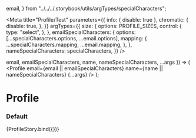 
  email,
} from "../../../.storybook/utils/argTypes/specialCharacters";

<Meta
  title="Profile/Test"
  parameters={{
    info: { disable: true },
    chromatic: {
      disable: true,
    },
  }}
  argTypes={{
    size: {
      options: PROFILE_SIZES,
      control: {
        type: "select",
      },
    },
    emailSpecialCharacters: {
      options: [...specialCharacters.options, ...email.options],
      mapping: {
        ...specialCharacters.mapping,
        ...email.mapping,
      },
    },
    nameSpecialCharacters: specialCharacters,
  }}
/>

  email,
  emailSpecialCharacters,
  name,
  nameSpecialCharacters,
  ...args
}) => (
  <Profile
    email={email || emailSpecialCharacters}
    name={name || nameSpecialCharacters}
    {...args}
  />
);

# Profile

### Default

<Canvas>
  <Story
    name="default"
    args={{
      email: "johnsmith@sage.com",
      initials: "JS",
      size: PROFILE_SIZES[0],
      name: "John Smith",
      src: "",
      emailSpecialCharacters: undefined,
      nameSpecialCharacters: undefined,
    }}
  >
    {ProfileStory.bind({})}
  </Story>
</Canvas>
